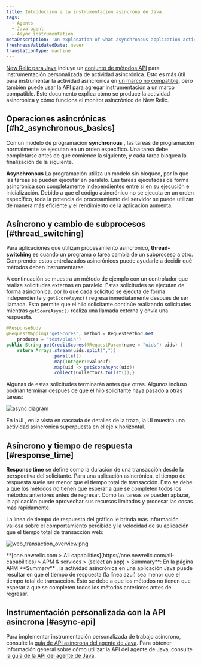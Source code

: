 ```yaml
---
title: Introducción a la instrumentación asíncrona de Java
tags:
  - Agents
  - Java agent
  - Async instrumentation
metaDescription: 'An explanation of what asynchronous application activity is, and how it impacts New Relic performance monitoring of Java applications.'
freshnessValidatedDate: never
translationType: machine
---
```


[New Relic para Java](/docs/agents/java-agent/getting-started/introduction-new-relic-java) incluye un [conjunto de métodos API](/docs/agents/java-agent/java-agent-api/java-agent-api-asynchronous-applications) para instrumentación personalizada de actividad asincrónica. Esto es más útil para instrumentar la actividad asincrónica en [un marco no compatible](/docs/agents/java-agent/getting-started/compatibility-requirements-java-agent#frameworks), pero también puede usar la API para agregar instrumentación a un marco compatible. Este documento explica cómo se produce la actividad asincrónica y cómo funciona el monitor asincrónico de New Relic.

## Operaciones asincrónicas [#h2_asynchronous_basics]

Con un modelo de programación <DNT>**synchronous**</DNT> , las tareas de programación normalmente se ejecutan en un orden específico. Una tarea debe completarse antes de que comience la siguiente, y cada tarea bloquea la finalización de la siguiente.

<DNT>**Asynchronous**</DNT> La programación utiliza un modelo sin bloqueo, por lo que las tareas se pueden ejecutar en paralelo. Las tareas ejecutadas de forma asincrónica son completamente independientes entre sí en su ejecución e inicialización. Debido a que el código asincrónico no se ejecuta en un orden específico, toda la potencia de procesamiento del servidor se puede utilizar de manera más eficiente y el rendimiento de la aplicación aumenta.

## Asíncrono y cambio de subprocesos [#thread_switching]

Para aplicaciones que utilizan procesamiento asincrónico, <DNT>**thread-switching**</DNT> es cuando un programa o tarea cambia de un subproceso a otro. Comprender estos entrelazados asincrónicos puede ayudarle a decidir qué métodos deben instrumentarse.

A continuación se muestra un método de ejemplo con un controlador que realiza solicitudes externas en paralelo. Estas solicitudes se ejecutan de forma asincrónica, por lo que cada solicitud se ejecuta de forma independiente y `getScoreAsync()` regresa inmediatamente después de ser llamada. Esto permite que el hilo solicitante continúe realizando solicitudes mientras `getScoreAsync()` realiza una llamada externa y envía una respuesta.

```java
@ResponseBody
@RequestMapping("getScores", method = RequestMethod.Get
    produces = "text/plain")
public String getCreditScores(@RequestParam(name = "uids") uids) {
    return Arrays.stream(uids.split(","))
                 .parallel()
                 .map(Integer::valueOf)
                 .map(uid -> getScoreAsync(uid))
                 .collect(Collectors.toList());}
```

Algunas de estas solicitudes terminarán antes que otras. Algunos incluso podrían terminar después de que el hilo solicitante haya pasado a otras tareas:

<img
  title="async diagram"
  alt="async diagram"
  src="/images/apm_diagram_Java-async-activity.webp"
/>

En laUI <InlinePopover type="apm"/>, en la vista en cascada de detalles de la traza, la UI muestra una actividad asincrónica superpuesta en el eje x horizontal.

## Asíncrono y tiempo de respuesta [#response_time]

<DNT>**Response time**</DNT> se define como la duración de una transacción desde la perspectiva del solicitante. Para una aplicación asincrónica, el tiempo de respuesta suele ser menor que el tiempo total de transacción. Esto se debe a que los métodos no tienen que esperar a que se completen todos los métodos anteriores antes de regresar. Como las tareas se pueden aplazar, la aplicación puede aprovechar sus recursos limitados y procesar las cosas más rápidamente.

La línea de tiempo de respuesta del gráfico le brinda más información valiosa sobre el comportamiento percibido y la velocidad de su aplicación que el tiempo total de transacción web:

<img
  title="web_transaction_overview.png"
  alt="web_transaction_overview.png"
  src="/images/apm_screenshot-crop_web-transaction-overview.webp"
/>

<figcaption>
  <DNT>**[one.newrelic.com > All capabilities](https://one.newrelic.com/all-capabilities) > APM & services > (select an app) > Summary**</DNT>: En la página APM <DNT>**Summary**</DNT> , la actividad asincrónica en una aplicación Java puede resultar en que el tiempo de respuesta (la línea azul) sea menor que el tiempo total de transacción. Esto se debe a que los métodos no tienen que esperar a que se completen todos los métodos anteriores antes de regresar.
</figcaption>

## Instrumentación personalizada con la API asíncrona [#async-api]

Para implementar instrumentación personalizada de trabajo asíncrono, consulte la [guía de API asíncrona del agente de Java](/docs/agents/java-agent/java-agent-api/java-agent-asynchronous-api-guide). Para obtener información general sobre cómo utilizar la API del agente de Java, consulte [la guía de la API del agente de Java](/docs/agents/java-agent/custom-instrumentation/java-agent-api-guide).

